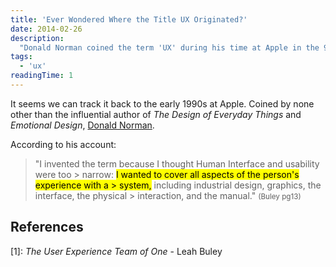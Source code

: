 ```yaml
---
title: 'Ever Wondered Where the Title UX Originated?'
date: 2014-02-26
description:
  "Donald Norman coined the term 'UX' during his time at Apple in the 90s."
tags:
  - 'ux'
readingTime: 1
---
```


It seems we can track it back to the early 1990s at Apple. Coined by none other
than the influential author of _The Design of Everyday Things_ and _Emotional
Design_, [Donald Norman][dnorman].

According to his account:

> "I invented the term because I thought Human Interface and usability were
> too > narrow: <mark>I wanted to cover all aspects of the person's experience
> with a > system,</mark> including industrial design, graphics, the interface,
> the physical > interaction, and the manual." <small>(Buley pg13)</small>

## References

[1]: _The User Experience Team of One_ - Leah Buley

[dnorman]: https://www.jnd.org
